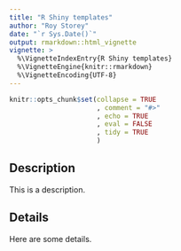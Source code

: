 ```yaml
---
title: "R Shiny templates"
author: "Roy Storey"
date: "`r Sys.Date()`"
output: rmarkdown::html_vignette
vignette: >
  %\VignetteIndexEntry{R Shiny templates}
  %\VignetteEngine{knitr::rmarkdown}
  %\VignetteEncoding{UTF-8}
---
```


```r
knitr::opts_chunk$set(collapse = TRUE
                      , comment = "#>"
                      , echo = TRUE
                      , eval = FALSE
                      , tidy = TRUE
                      )
```

## Description

This is a description.

## Details

Here are some details.
